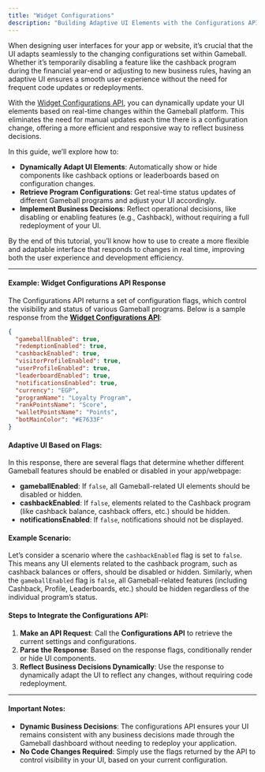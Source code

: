 ```yaml
---
title: "Widget Configurations"
description: "Building Adaptive UI Elements with the Configurations API"
---
```


When designing user interfaces for your app or website, it’s crucial that the UI adapts seamlessly to the changing configurations set within Gameball. Whether it’s temporarily disabling a feature like the cashback program during the financial year-end or adjusting to new business rules, having an adaptive UI ensures a smooth user experience without the need for frequent code updates or redeployments.

With the [Widget Configurations API](../../../rest-api/configurations/widget-configuration#get-widget-configurations), you can dynamically update your UI elements based on real-time changes within the Gameball platform. This eliminates the need for manual updates each time there is a configuration change, offering a more efficient and responsive way to reflect business decisions.

In this guide, we’ll explore how to:

- **Dynamically Adapt UI Elements**: Automatically show or hide components like cashback options or leaderboards based on configuration changes.
- **Retrieve Program Configurations**: Get real-time status updates of different Gameball programs and adjust your UI accordingly.
- **Implement Business Decisions**: Reflect operational decisions, like disabling or enabling features (e.g., Cashback), without requiring a full redeployment of your UI.

By the end of this tutorial, you’ll know how to use to create a more flexible and adaptable interface that responds to changes in real time, improving both the user experience and development efficiency.

***

#### Example: Widget Configurations API Response

The Configurations API returns a set of configuration flags, which control the visibility and status of various Gameball programs. Below is a sample response from the [**Widget Configurations API**](../../rest-api/configurations/widget-configuration):

```json
{
  "gameballEnabled": true,
  "redemptionEnabled": true,
  "cashbackEnabled": true,
  "visitorProfileEnabled": true,
  "userProfileEnabled": true,
  "leaderboardEnabled": true,
  "notificationsEnabled": true,
  "currency": "EGP",
  "programName": "Loyalty Program",
  "rankPointsName": "Score",
  "walletPointsName": "Points",
  "botMainColor": "#E7633F"
}
```

#### Adaptive UI Based on Flags:

In this response, there are several flags that determine whether different Gameball features should be enabled or disabled in your app/webpage:

- **gameballEnabled**: If `false`, all Gameball-related UI elements should be disabled or hidden.
- **cashbackEnabled**: If `false`, elements related to the Cashback program (like cashback balance, cashback offers, etc.) should be hidden.
- **notificationsEnabled**: If `false`, notifications should not be displayed.

#### Example Scenario:

Let’s consider a scenario where the `cashbackEnabled` flag is set to `false`. This means any UI elements related to the cashback program, such as cashback balances or offers, should be disabled or hidden. Similarly, when the `gameballEnabled` flag is `false`, all Gameball-related features (including Cashback, Profile, Leaderboards, etc.) should be hidden regardless of the individual program’s status.

#### Steps to Integrate the Configurations API:

1. **Make an API Request**: Call the **Configurations API** to retrieve the current settings and configurations.
2. **Parse the Response**: Based on the response flags, conditionally render or hide UI components.
3. **Reflect Business Decisions Dynamically**: Use the response to dynamically adapt the UI to reflect any changes, without requiring code redeployment.

***

#### Important Notes:

- **Dynamic Business Decisions**: The configurations API ensures your UI remains consistent with any business decisions made through the Gameball dashboard without needing to redeploy your application.
- **No Code Changes Required**: Simply use the flags returned by the API to control visibility in your UI, based on your current configuration.

